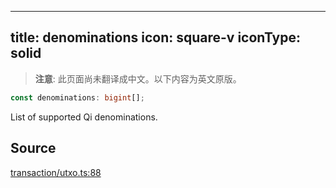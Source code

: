 <!-- AUTO-GENERATED-CONTENT:START (ENGLISH-COPY) -->
---
title: denominations
icon: square-v
iconType: solid
---

> **注意**: 此页面尚未翻译成中文。以下内容为英文原版。

```ts
const denominations: bigint[];
```

List of supported Qi denominations.

## Source

[transaction/utxo.ts:88](https://github.com/dominant-strategies/quais.js/blob/c1c12d43f9d34c6baad2b0542bd6d0acd6fefcbf/src/transaction/utxo.ts#L88)
